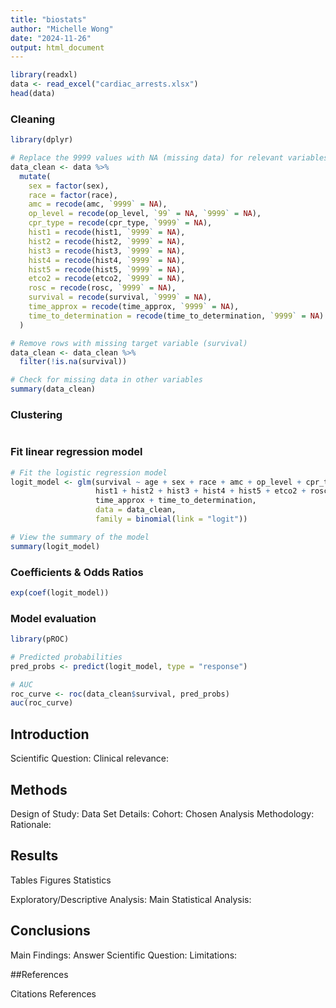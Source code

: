 ```yaml
---
title: "biostats"
author: "Michelle Wong"
date: "2024-11-26"
output: html_document
---
```


```r
library(readxl)
data <- read_excel("cardiac_arrests.xlsx")
head(data)
```

### Cleaning 
```r
library(dplyr)

# Replace the 9999 values with NA (missing data) for relevant variables
data_clean <- data %>%
  mutate(
    sex = factor(sex),
    race = factor(race),
    amc = recode(amc, `9999` = NA),
    op_level = recode(op_level, `99` = NA, `9999` = NA),
    cpr_type = recode(cpr_type, `9999` = NA),
    hist1 = recode(hist1, `9999` = NA),
    hist2 = recode(hist2, `9999` = NA),
    hist3 = recode(hist3, `9999` = NA),
    hist4 = recode(hist4, `9999` = NA),
    hist5 = recode(hist5, `9999` = NA),
    etco2 = recode(etco2, `9999` = NA),
    rosc = recode(rosc, `9999` = NA),
    survival = recode(survival, `9999` = NA),
    time_approx = recode(time_approx, `9999` = NA),
    time_to_determination = recode(time_to_determination, `9999` = NA)
  )

# Remove rows with missing target variable (survival)
data_clean <- data_clean %>%
  filter(!is.na(survival))

# Check for missing data in other variables
summary(data_clean)

```

### Clustering 
```r

```


### Fit linear regression model 
```r
# Fit the logistic regression model
logit_model <- glm(survival ~ age + sex + race + amc + op_level + cpr_type + 
                   hist1 + hist2 + hist3 + hist4 + hist5 + etco2 + rosc + 
                   time_approx + time_to_determination, 
                   data = data_clean, 
                   family = binomial(link = "logit"))

# View the summary of the model
summary(logit_model)

```

### Coefficients & Odds Ratios 
```r
exp(coef(logit_model))
```

### Model evaluation 
```r
library(pROC)

# Predicted probabilities
pred_probs <- predict(logit_model, type = "response")

# AUC
roc_curve <- roc(data_clean$survival, pred_probs)
auc(roc_curve)
```

## Introduction

Scientific Question:
Clinical relevance:

## Methods

Design of Study:
Data Set Details:
Cohort:
Chosen Analysis Methodology:
Rationale:

## Results

Tables
Figures
Statistics

Exploratory/Descriptive Analysis:
Main Statistical Analysis:

## Conclusions

Main Findings:
Answer Scientific Question:
Limitations:

##References

Citations
References
